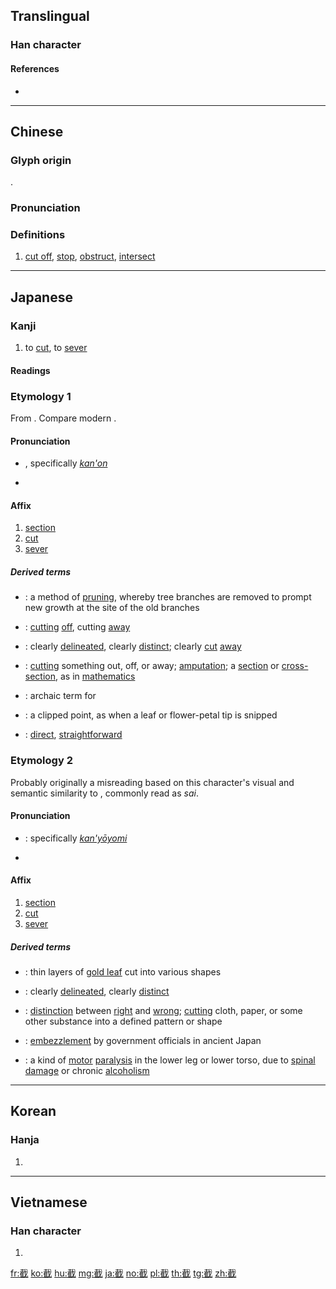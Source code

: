 ==Translingual==

===Han character===
{{Han char|rn=62|rad=戈|as=10|sn=14|four=43250|canj=JIOG|ids=⿹𢦏隹}}

====References====
* {{Han ref|kx=0413.320|dkj=11639|hdz=21409.090|uh=622A|ud=25130|bh=BA49|bd=47689}}

----

==Chinese==
{{zh-forms}}

===Glyph origin===
{{Han etym}}
{{Han compound|隹|𢦔|c1=s|c2=p|ls=psc}}.

===Pronunciation===
{{zh-pron
|m=jié
|c=zit6
|mn=chia̍t
|mc=
|oc=y
|ma=
|cat=v
}}

===Definitions===
{{zh-hanzi}}

# [[cut off]], [[stop]], [[obstruct]], [[intersect]]

----

==Japanese==

===Kanji===
{{ja-kanji|grade=uc|rs=戈10}}

# to [[cut]], to [[sever]]

====Readings====
{{ja-readings
|goon=[[ぜち]] (zechi)
|kanon=[[せつ]] (setsu)
|kanyoon=[[さい]] (sai)
|kun=[[たつ|た.つ]] ({{ja-l|截つ}}, tatsu), [[きる|き.る]] ({{ja-l|截る}}, kiru)
}}

===Etymology 1===
From {{etyl|ltc|ja|sort=せつ}} {{m|ltc|截|tr=*dzhet}}. Compare modern {{cog|yue|截|tr=zit<sup>6</sup>}}.

====Pronunciation====
* {{l|ja|sc=Latn|音読み|On'yomi}}, specifically [[漢音#Japanese|''kan'on'']]
* {{IPA|lang=ja|[se̞t͡sɯᵝ]}}

====Affix====
{{ja-pos|affix|せつ}}

# [[section]]
# [[cut]]
# [[sever]]

=====Derived terms=====
{{der-top}}
* {{ja-l|截枝|せっし|sesshi}}: a method of [[pruning]], whereby tree branches are removed to prompt new growth at the site of the old branches
* {{ja-l|截取|せっしゅ|sesshu}}: [[cutting]] [[off]], cutting [[away]]
* {{ja-l|截然|せつぜん|setsuzen}}: clearly [[delineated]], clearly [[distinct]]; clearly [[cut]] [[away]]
* {{ja-l|截断|せつだん|setsudan}}: [[cutting]] something out, off, or away; [[amputation]]; a [[section]] or [[cross-section]], as in [[mathematics]]
* {{ja-l|截断言|せつだんげん|setsudangen}}: archaic term for {{m|ja|終止形|tr=shūshikei||terminal form}}
* {{ja-l|截頭|せっとう|settō}}: a clipped point, as when a leaf or flower-petal tip is snipped
{{der-mid}}
* {{ja-l|直截|ちょくせつ|chokusetsu}}: [[direct]], [[straightforward]]
{{der-bottom}}

===Etymology 2===
Probably originally a misreading based on this character's visual and semantic similarity to {{ja-l|裁}}, commonly read as ''sai''.

====Pronunciation====
* {{l|ja|sc=Latn|音読み|On'yomi}}: specifically [[慣用読み#Japanese|''kan'yōyomi'']]
* {{IPA|lang=ja|[sa̠i]}}

====Affix====
{{ja-pos|affix|さい}}

# [[section]]
# [[cut]]
# [[sever]]

=====Derived terms=====
{{der-top}}
* {{ja-l|截金|さいきん|saikin}}: thin layers of [[gold leaf]] cut into various shapes
* {{ja-l|截然|さいぜん|saizen}}: clearly [[delineated]], clearly [[distinct]]
* {{ja-l|截断|さいだん|saidan}}: [[distinction]] between [[right]] and [[wrong]]; [[cutting]] cloth, paper, or some other substance into a defined pattern or shape
* {{ja-l|截留|さいりゅう|sairyū}}: [[embezzlement]] by government officials in ancient Japan
* {{ja-l|截癱|さいなん|sainan}}: a kind of [[motor]] [[paralysis]] in the lower leg or lower torso, due to [[spinal]] [[damage]] or chronic [[alcoholism]]
{{der-bottom}}

----

==Korean==

===Hanja===
{{ko-hanja|hangeul=절|eumhun=|rv=jeol|mr=chŏl|y=cel}}

# {{defn|lang=ko|sort=戈10}}

----

==Vietnamese==

===Han character===
{{vi-hantu|[[tiệt]], [[sịt]], [[tét]], [[tĩu]]|rs=戈10}}

# {{defn|lang=vi|sort=戈10}}

[[fr:截]]
[[ko:截]]
[[hu:截]]
[[mg:截]]
[[ja:截]]
[[no:截]]
[[pl:截]]
[[th:截]]
[[tg:截]]
[[zh:截]]